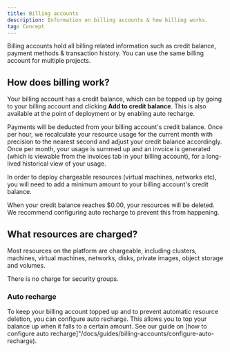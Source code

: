 ```yaml
---
title: Billing accounts
description: Information on billing accounts & how billing works.
tag: Concept
---
```


Billing accounts hold all billing related information such as credit balance, payment methods & transaction history. You can use the same billing account for multiple projects.

## How does billing work?

Your billing account has a credit balance, which can be topped up by going to your billing account and clicking **Add to credit balance**. This is also available at the point of deployment or by enabling auto recharge.

Payments will be deducted from your billing account's credit balance. Once per hour, we recalculate your resource usage for the current month with precision to the nearest second and adjust your credit balance accordingly. Once per month, your usage is summed up and an invoice is generated (which is viewable from the invoices tab in your billing account), for a long-lived historical view of your usage.

In order to deploy chargeable resources (virtual machines, networks etc), you will need to add a minimum amount to your billing account's credit balance.


<Note>
When your credit balance reaches $0.00, your resources will be deleted. We recommend configuring auto recharge to prevent this from happening.
</Note>


## What resources are charged?

Most resources on the platform are chargeable, including clusters, machines, virtual machines, networks, disks, private images, object storage and volumes.

There is no charge for security groups.

### Auto recharge

To keep your billing account topped up and to prevent automatic resource deletion, you can configure auto recharge. This allows you to top your balance up when it falls to a certain amount. See our guide on [how to configure auto recharge]"/docs/guides/billing-accounts/configure-auto-recharge).
